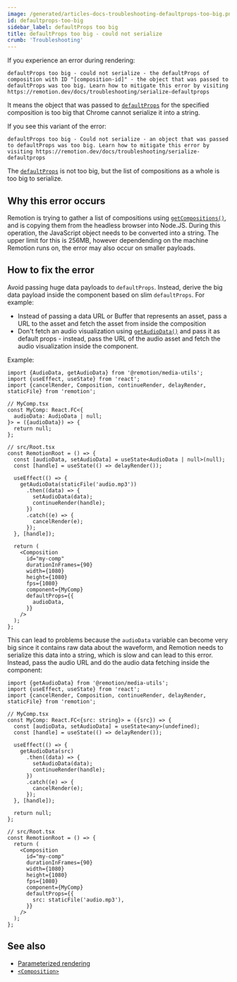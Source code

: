 ```yaml
---
image: /generated/articles-docs-troubleshooting-defaultprops-too-big.png
id: defaultprops-too-big
sidebar_label: defaultProps too big
title: defaultProps too big - could not serialize
crumb: 'Troubleshooting'
---
```


If you experience an error during rendering:

```
defaultProps too big - could not serialize - the defaultProps of composition with ID "[composition-id]" - the object that was passed to defaultProps was too big. Learn how to mitigate this error by visiting https://remotion.dev/docs/troubleshooting/serialize-defaultprops
```

It means the object that was passed to [`defaultProps`](/docs/composition#defaultprops) for the specified composition is too big that Chrome cannot serialize it into a string.

If you see this variant of the error:

```
defaultProps too big - Could not serialize - an object that was passed to defaultProps was too big. Learn how to mitigate this error by visiting https://remotion.dev/docs/troubleshooting/serialize-defaultprops
```

The [`defaultProps`](/docs/composition#defaultprops) is not too big, but the list of compositions as a whole is too big to serialize.

## Why this error occurs

Remotion is trying to gather a list of compositions using [`getCompositions()`](/docs/renderer/get-compositions), and is copying them from the headless browser into Node.JS. During this operation, the JavaScript object needs to be converted into a string. The upper limit for this is 256MB, however dependending on the machine Remotion runs on, the error may also occur on smaller payloads.

## How to fix the error

Avoid passing huge data payloads to `defaultProps`. Instead, derive the big data payload inside the component based on slim `defaultProps`. For example:

- Instead of passing a data URL or Buffer that represents an asset, pass a URL to the asset and fetch the asset from inside the composition
- Don't fetch an audio visualization using [`getAudioData()`](/docs/get-audio-data) and pass it as default props - instead, pass the URL of the audio asset and fetch the audio visualization inside the component.

Example:

```tsx twoslash title="❌ Avoid - big data chunk as defaultProps"
import {AudioData, getAudioData} from '@remotion/media-utils';
import {useEffect, useState} from 'react';
import {cancelRender, Composition, continueRender, delayRender, staticFile} from 'remotion';

// MyComp.tsx
const MyComp: React.FC<{
  audioData: AudioData | null;
}> = ({audioData}) => {
  return null;
};

// src/Root.tsx
const RemotionRoot = () => {
  const [audioData, setAudioData] = useState<AudioData | null>(null);
  const [handle] = useState(() => delayRender());

  useEffect(() => {
    getAudioData(staticFile('audio.mp3'))
      .then((data) => {
        setAudioData(data);
        continueRender(handle);
      })
      .catch((e) => {
        cancelRender(e);
      });
  }, [handle]);

  return (
    <Composition
      id="my-comp"
      durationInFrames={90}
      width={1080}
      height={1080}
      fps={1080}
      component={MyComp}
      defaultProps={{
        audioData,
      }}
    />
  );
};
```

This can lead to problems because the `audioData` variable can become very big since it contains raw data about the waveform, and Remotion needs to serialize this data into a string, which is slow and can lead to this error. Instead, pass the audio URL and do the audio data fetching inside the component:

```tsx twoslash title="✅ Do - Fetch data inside composition"
import {getAudioData} from '@remotion/media-utils';
import {useEffect, useState} from 'react';
import {cancelRender, Composition, continueRender, delayRender, staticFile} from 'remotion';

// MyComp.tsx
const MyComp: React.FC<{src: string}> = ({src}) => {
  const [audioData, setAudioData] = useState<any>(undefined);
  const [handle] = useState(() => delayRender());

  useEffect(() => {
    getAudioData(src)
      .then((data) => {
        setAudioData(data);
        continueRender(handle);
      })
      .catch((e) => {
        cancelRender(e);
      });
  }, [handle]);

  return null;
};

// src/Root.tsx
const RemotionRoot = () => {
  return (
    <Composition
      id="my-comp"
      durationInFrames={90}
      width={1080}
      height={1080}
      fps={1080}
      component={MyComp}
      defaultProps={{
        src: staticFile('audio.mp3'),
      }}
    />
  );
};
```

## See also

- [Parameterized rendering](/docs/parameterized-rendering)
- [`<Composition>`](/docs/composition)
